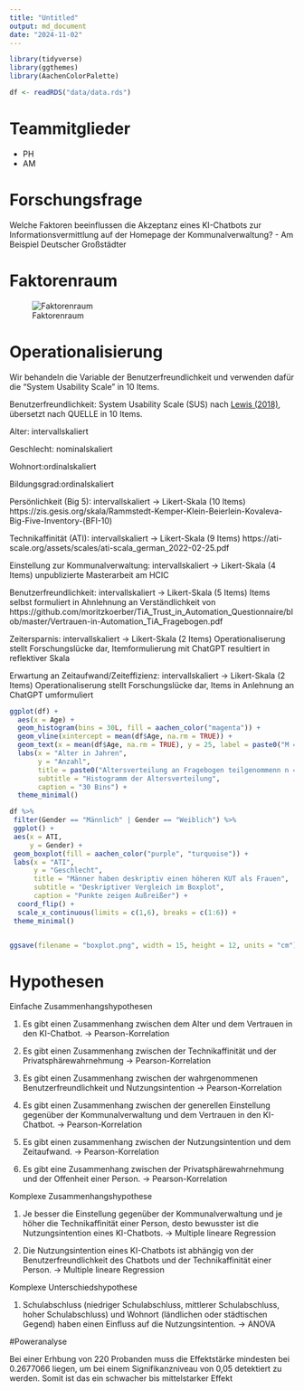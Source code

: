 ```yaml
---
title: "Untitled"
output: md_document
date: "2024-11-02"
---
```



```r
library(tidyverse)
library(ggthemes)
library(AachenColorPalette)

df <- readRDS("data/data.rds")
```




# Teammitglieder
* PH
* AM

# Forschungsfrage 
Welche Faktoren beeinflussen die Akzeptanz eines KI-Chatbots zur Informationsvermittlung auf der Homepage der Kommunalverwaltung? - Am Beispiel Deutscher Großstädter


# Faktorenraum
![Faktorenraum](Readme_files/Faktorenraum.png)


# Operationalisierung

Wir behandeln die Variable der Benutzerfreundlichkeit und verwenden dafür die "System Usability Scale" in 10 Items.

Benutzerfreundlichkeit: System Usability Scale (SUS) nach [Lewis (2018)](https://doi.org/10.1080/10447318.2018.1455307 "Lewis, J. R. (2018). The System Usability Scale: Past, Present, and Future. International Journal of Human-Computer Interaction, 34(7), 577–590. https://doi.org/10.1080/10447318.2018.1455307"), übersetzt nach QUELLE in 10 Items.

Alter: intervallskaliert

Geschlecht: nominalskaliert

Wohnort:ordinalskaliert

Bildungsgrad:ordinalskaliert

Persönlichkeit (Big 5): intervallskaliert -> Likert-Skala (10 Items) https://zis.gesis.org/skala/Rammstedt-Kemper-Klein-Beierlein-Kovaleva-Big-Five-Inventory-(BFI-10)

Technikaffinität (ATI): intervallskaliert -> Likert-Skala (9 Items) https://ati-scale.org/assets/scales/ati-scala_german_2022-02-25.pdf

Einstellung zur Kommunalverwaltung: intervallskaliert -> Likert-Skala (4 Items) 
unpublizierte Masterarbeit am HCIC

Benutzerfreundlichkeit: intervallskaliert -> Likert-Skala (5 Items) 
Items selbst formuliert in Ahnlehnung an Verständlichkeit von https://github.com/moritzkoerber/TiA_Trust_in_Automation_Questionnaire/blob/master/Vertrauen-in-Automation_TiA_Fragebogen.pdf

Zeitersparnis: intervallskaliert -> Likert-Skala (2 Items) 
Operationaliserung stellt Forschungslücke dar, Itemformulierung mit ChatGPT resultiert in reflektiver Skala

Erwartung an Zeitaufwand/Zeiteffizienz: intervallskaliert -> Likert-Skala (2 Items) 
Operationaliserung stellt Forschungslücke dar, Items in Anlehnung an ChatGPT umformuliert

```r
ggplot(df) +
  aes(x = Age) +
  geom_histogram(bins = 30L, fill = aachen_color("magenta")) +
  geom_vline(xintercept = mean(df$Age, na.rm = TRUE)) +
  geom_text(x = mean(df$Age, na.rm = TRUE), y = 25, label = paste0("M = ", round(mean(df$Age, na.rm = TRUE), 2)), angle = 90 , vjust = 1.5) +
  labs(x = "Alter in Jahren", 
       y = "Anzahl", 
       title = paste0("Altersverteilung an Fragebogen teilgenommenn n = (", nrow(df), ")"),
       subtitle = "Histogramm der Altersverteilung", 
       caption = "30 Bins") +
  theme_minimal()
```

```r
df %>% 
 filter(Gender == "Männlich" | Gender == "Weiblich") %>% 
 ggplot() +
 aes(x = ATI, 
     y = Gender) +
 geom_boxplot(fill = aachen_color("purple", "turquoise")) +
 labs(x = "ATI", 
      y = "Geschlecht", 
      title = "Männer haben deskriptiv einen höheren KUT als Frauen", 
      subtitle = "Deskriptiver Vergleich im Boxplot", 
      caption = "Punkte zeigen Außreißer") +
  coord_flip() +
  scale_x_continuous(limits = c(1,6), breaks = c(1:6)) +
 theme_minimal()


ggsave(filename = "boxplot.png", width = 15, height = 12, units = "cm")
```


# Hypothesen 

Einfache Zusammenhangshypothesen

1. Es gibt einen Zusammenhang zwischen dem Alter und dem Vertrauen in den KI-Chatbot.
-> Pearson-Korrelation 

2. Es gibt einen Zusammenhang zwischen der Technikaffinität und der Privatsphärewahrnehmung
-> Pearson-Korrelation

3. Es gibt einen Zusammenhang zwischen der wahrgenommenen Benutzerfreundlichkeit und Nutzungsintention
-> Pearson-Korrelation 

4. Es gibt einen Zusammenhang zwischen der generellen Einstellung gegenüber der Kommunalverwaltung und dem Vertrauen in den KI-Chatbot.
-> Pearson-Korrelation

5. Es gibt einen zusammenhang zwischen der Nutzungsintention und dem Zeitaufwand. 
-> Pearson-Korrelation 


6. Es gibt eine Zusammenhang zwischen der Privatsphärewahrnehmung und der Offenheit einer Person. 
-> Pearson-Korrelation 

Komplexe Zusammenhangshypothese

1. Je besser die Einstellung gegenüber der Kommunalverwaltung und je höher die Technikaffinität einer Person, desto bewusster ist die Nutzungsintention eines KI-Chatbots.
-> Multiple lineare Regression

2. Die Nutzungsintention eines KI-Chatbots ist abhängig von der Benutzerfreundlichkeit des Chatbots und der Technikaffinität einer Person.
-> Multiple lineare Regression 

Komplexe Unterschiedshypothese

1. Schulabschluss (niedriger Schulabschluss, mittlerer Schulabschluss, hoher Schulabschluss) und Wohnort (ländlichen oder städtischen Gegend) haben einen Einfluss auf die Nutzungsintention.
-> ANOVA

#Poweranalyse

Bei einer Erhbung von 220 Probanden muss die Effektstärke mindesten bei 0.2677066 liegen, um bei einem Signifikanzniveau von 0,05 detektiert zu werden. Somit ist das ein schwacher bis mittelstarker Effekt

